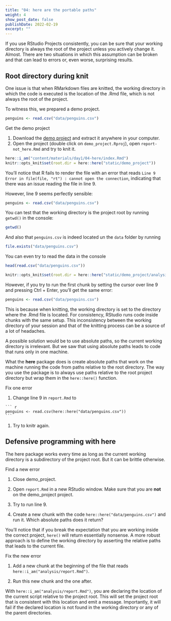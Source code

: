 ```yaml
---
title: "04: here are the portable paths"
weight: 4
show_post_date: false
publishDate: 2022-02-19
excerpt: ""
---
```


If you use RStudio Projects consistently, you can be sure that your working directory is always the root of the project unless you actively change it.
Almost.
There are two situations in which this assumption can be broken and that can lead to errors or, even worse, surprising results.

## Root directory during knit

One issue is that when RMarkdown files are knitted, the working directory in which the code is executed is the location of the .Rmd file, which is not always the root of the project.

To witness this, we prepared a demo project.

``` r
penguins <- read.csv("data/penguins.csv")
```

::: activity
Get the demo project

1.   Download the [demo project](/reproducibility-with-r/demo_project.zip) and extract it anywhere in your computer.
1.  Open the project (double click on `demo_project.Rproj`), open `report-not_here.Rmd` and try to knit it.
:::

```r
here::i_am("content/materials/day1/04-here/index.Rmd")
knitr::opts_knit$set(root.dir = here::here("static/demo_project"))
```

You'll notice that R fails to render the file with an error that reads `Line 9 Error in file(file, "rt") : cannot open the connection`, indicating that there was an issue reading the file in line 9.

However, line 9 seems perfectly sensible:

``` r
penguins <- read.csv("data/penguins.csv")
```

You can test that the working directory is the project root by running `getwd()` in the console:

```r
getwd()
```

And also that `penguins.csv` is indeed located un the `data` folder by running

```r
file.exists("data/penguins.csv")
```

You can even try to read the data in the console

```r
head(read.csv("data/penguins.csv"))
```

```r
knitr::opts_knit$set(root.dir = here::here("static/demo_project/analysis"))
```

However, if you try to run the first chunk by setting the cursor over line 9 and pressing Ctrl + Enter, you'll get the same error:

```r
penguins <- read.csv("data/penguins.csv")
```

This is because when knitting, the working directory is set to the directory where the .Rmd file is located.
For consistency, RStudio runs code inside chunks with the same setup.
This inconsistency between the working directory of your session and that of the knitting process can be a source of a lot of headaches.

A possible solution would be to use absolute paths, so the current working directory is irrelevant.
But we saw that using absolute paths leads to code that runs only in one machine.

What the **here** package does is create absolute paths that work on the machine running the code from paths relative to the root directory.
The way you use the package is to always use paths relative to the root project directory but wrap them in the `here::here()` function.

::: activity
Fix one error

1.   Change line 9 in `report.Rmd` to

    ``` r
    penguins <- read.csv(here::here("data/penguins.csv"))
    ```

1.  Try to knitr again.
:::


## Defensive programming with here

The here package works every time as long as the current working directory is a subdirectory of the project root. 
But it can be brittle otherwise. 


::: activity
Find a new error

1.  Close demo_project.

1. Open `report.Rmd` in a new RStudio window. Make sure that you are **not** on the demo_project project. 

1.  Try to run line 9.

1. Create a new chunk with the code `here::here("data/penguins.csv")` and run it. Which absolute paths does it return?
:::


You'll notice that if you break the expectation that you are working inside the correct project, `here()` will return essentially nonsense. 
A more robust approach is to define the working directory by asserting the relative paths that leads to the current file. 

::: activity 

Fix the new error

1.  Add a new chunk at the beginning of the file that reads `here::i_am("analysis/report.Rmd")`.

1.  Run this new chunk and the one after. 

:::


With `here::i_am("analysis/report.Rmd")`, you are declaring the location of the current script relative to the project root.
This will set the project root that is consistent with this location and emit a message. 
Importantly, it will fail if the declared location is not found in the working directory or any of the parent directories. 
